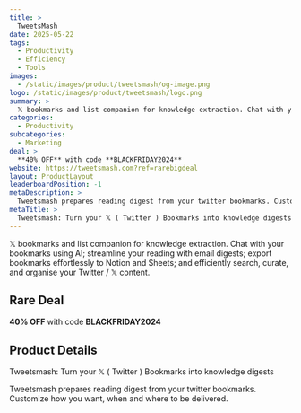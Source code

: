 ```yaml
---
title: >
  TweetsMash
date: 2025-05-22
tags:
  - Productivity
  - Efficiency
  - Tools
images:
  - /static/images/product/tweetsmash/og-image.png
logo: /static/images/product/tweetsmash/logo.png
summary: >
  𝕏 bookmarks and list companion for knowledge extraction. Chat with your bookmarks using AI; streamline your reading with email digests; export bookmarks effortlessly to Notion and Sheets; and efficiently search, curate, and organise your Twitter / 𝕏 content.
categories:
  - Productivity
subcategories:
  - Marketing
deal: >
  **40% OFF** with code **BLACKFRIDAY2024**
website: https://tweetsmash.com?ref=rarebigdeal
layout: ProductLayout
leaderboardPosition: -1
metaDescription: >
  Tweetsmash prepares reading digest from your twitter bookmarks. Customize how you want, when and where to be delivered.
metaTitle: >
  Tweetsmash: Turn your 𝕏 ( Twitter ) Bookmarks into knowledge digests
---
```

𝕏 bookmarks and list companion for knowledge extraction. Chat with your bookmarks using AI; streamline your reading with email digests; export bookmarks effortlessly to Notion and Sheets; and efficiently search, curate, and organise your Twitter / 𝕏 content.

## Rare Deal

**40% OFF** with code **BLACKFRIDAY2024**

## Product Details

Tweetsmash: Turn your 𝕏 ( Twitter ) Bookmarks into knowledge digests

Tweetsmash prepares reading digest from your twitter bookmarks. Customize how you want, when and where to be delivered.
